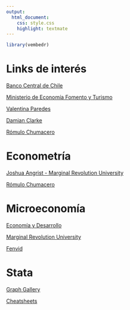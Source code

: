 ```yaml
---
output: 
  html_document:
    css: style.css
    highlight: textmate
---
```


```r
library(vembedr)

```

# Links de interés
 
[Banco Central de Chile](https://www.bcentral.cl/web/banco-central)
 
[Ministerio de Economía Fomento y Turismo](https://www.economia.gob.cl/)

[Valentina Paredes](https://scholar.google.com.br/citations?hl=en&user=_QfWQl4AAAAJ&view_op=list_works&sortby=pubdate)
 
[Damian Clarke](https://www.damianclarke.net/)
 
[Rómulo Chumacero](http://rchumace.econ.uchile.cl/) 

# Econometría 

[Joshua Angrist - Marginal Revolution University](https://www.youtube.com/playlist?list=PL-uRhZ_p-BM5ovNRg-G6hDib27OCvcyW8)

[Rómulo Chumacero](https://www.youtube.com/playlist?list=PL09ENlvHqN-8jhVrnsgrfi_fyf4RygjgA)

# Microeconomía

[Economía y Desarrollo](https://www.youtube.com/playlist?list=PLa1CmC-O00ybeV_NBTPBuE63sTtqkpjaA)

[Marginal Revolution University](https://www.youtube.com/playlist?list=PL-uRhZ_p-BM4XnKSe3BJa23-XKJs_k4KY)

[Fenvid](https://www.youtube.com/playlist?list=PLuWahU49hzjdj1zWjScl_jVR_TDwgOhqt)

# Stata

[Graph Gallery](https://www.stata.com/support/faqs/graphics/gph/stata-graphs/)

[Cheatsheets](https://www.stata.com/bookstore/statacheatsheets.pdf)
